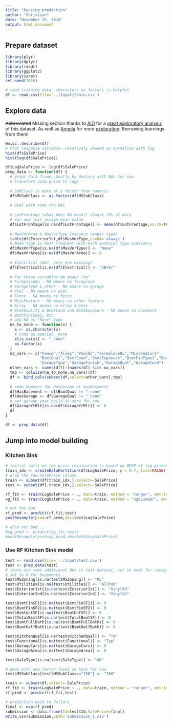 ```yaml
---
title: "housing-prediction"
author: "Christian"
date: "November 25, 2016"
output: html_document
---
```


## Prepare dataset
```r
library(plyr)
library(dplyr)
library(readr)
library(ggplot2)
library(caret)
set.seed(2016)
```

```r
# read training data, characters as factors is helpful
df <- read.csv(file='../input/train.csv')
```

## Explore data
~~Abbreviated~~ Missing section thanks to [AiO](https://www.kaggle.com/notaapple) for a [great exploratory analysis](https://www.kaggle.com/notaapple/house-prices-advanced-regression-techniques/detailed-exploratory-data-analysis-using-r/code) of this dataset. As well as [Angela](https://www.kaggle.com/xchmiao) for more [exploration](https://www.kaggle.com/xchmiao/house-prices-advanced-regression-techniques/detailed-data-exploration-in-python). 
Borrowing learnings from them!
```r
Hmisc::describe(df)
# Plot response variable--relatively skewed so normalize with log
hist(df$SalePrice)
hist(log(df$SalePrice))
```

```r
df$LogSalePrice <- log(df$SalePrice)
prep_data <- function(df) {
  # preps data frame, mostly by dealing with NAs for now
  # transform sale price to logs
  
  # SubClass is more of a factor than numeric
  df$MSSubClass <- as.factor(df$MSSubClass)
  
  # Deal with some the NAs
  
  # LotFrontage (what does NA mean?) almost 18% of data
  # for now just assign mean value
  df$LotFrontage[is.na(df$LotFrontage)] <- mean(df$LotFrontage,na.rm=TRUE)
  
  # MasVnrArea & MasVnrType (masonry veneer type)
  table(df$Exterior1st,df$MasVnrType,useNA='always')
  # None type is most frequent with each exterior type w/masonry
  df$MasVnrType[is.na(df$MasVnrType)] <- "None"
  df$MasVnrArea[is.na(df$MasVnrArea)] <- 0
  
  # Electrical (NA?, only one missing)
  df$Electrical[is.na(df$Electrical)] <- "SBrkr"
  
  # For these variables NA means "no"
  # FireplaceQu - NA means no fireplace
  # GarageType & other - NA means no garage
  # Pool - NA means no pool
  # Fence - NA means no fence
  # MiscFeature - NA means no other feature
  # Alley - NA means no alley access
  # BsmtQuality & BsmtCond and BsmtExposure - NA means no basement
  # BsmtFinType1, etc.
  # add NA as "None" type
  na_to_none <- function(x) {
    x <- as.character(x)
    # code as special _none
    x[is.na(x)] <- "_none"
    as.factor(x)
  }
  na_vars <- c("Fence","Alley","PoolQC","FireplaceQu","MiscFeature",
               "BsmtQual","BsmtCond","BsmtExposure","BsmtFinType1","BsmtFinType2",
               "GarageType","GarageFinish","GarageQual","GarageCond")
  other_vars <- names(df)[!(names(df) %in% na_vars)]
  tmp <- colwise(na_to_none,na_vars)(df)
  df <- bind_cols(subset(df,select=other_vars),tmp)
  
  # some dummies for HasGarage or HasBasement
  df$HasBasement <- df$BsmtQual != "_none"
  df$HasGarage <- df$GarageQual != "_none"
  # set garage year build to zero for now
  df$GarageYrBlt[is.na(df$GarageYrBlt)] <- 0
  df
}

df <- prep_data(df)

```


## Jump into model building

### Kitchen Sink

```r
# initial split on log price (evaluation is based on RMSE of log prices)
train_idx <- createDataPartition(df$LogSalePrice, p = 0.7, list=FALSE)
# drop the raw SalePrice column
train <- subset(df[train_idx,],select=-SalePrice)
test <- subset(df[-train_idx,],select=-SalePrice)

rf_fit <- train(LogSalePrice ~ ., data=train, method = "ranger", metric= "RMSE")
xg_fit <- train(LogSalePrice ~ ., data=train, method = "xgbLinear", metric= "RMSE")

# not too bad
rf_pred <- predict(rf_fit,test)
postResample(pred=rf_pred,obs=test$LogSalePrice)

# also not bad...
#xg_pred <- predict(xg_fit,test)
#postResample(pred=xg_pred,obs=test$LogSalePrice)
```

### Use RF Kitchen Sink model
```r
test <- read.csv(file='../input/test.csv')
test <- prep_data(test)
# there are some additional NAs in test dataset, set to mode for categorical
# set to 0 for basements...
test$MSZoning[is.na(test$MSZoning)] <- "RL"
test$Utilities[is.na(test$Utilities)] <- "AllPub"
test$Exterior1st[is.na(test$Exterior1st)] <- "VinylSd"
test$Exterior2nd[is.na(test$Exterior2nd)] <- "VinylSd"

test$BsmtFinSF1[is.na(test$BsmtFinSF1)] <- 0
test$BsmtFinSF2[is.na(test$BsmtFinSF2)] <- 0
test$BsmtUnfSF[is.na(test$BsmtUnfSF)] <- 0
test$TotalBsmtSF[is.na(test$TotalBsmtSF)] <- 0
test$BsmtFullBath[is.na(test$BsmtFullBath)] <- 0
test$BsmtHalfBath[is.na(test$BsmtHalfBath)] <- 0

test$KitchenQual[is.na(test$KitchenQual)] <- "TA"
test$Functional[is.na(test$Functional)] <- "Typ"
test$GarageCars[is.na(test$GarageCars)] <- 0
test$GarageArea[is.na(test$GarageArea)] <- 0

test$SaleType[is.na(test$SaleType)] <- "WD"

# deal with new factor level as hack for now
test$MSSubClass[test$MSSubClass=="150"] <- "160"

train <- subset(df,select=-SalePrice)
rf_fit <- train(LogSalePrice ~ ., data=train, method = "ranger", metric= "RMSE")
rf_pred <- predict(rf_fit,test)

# prediction back to dollars
final <- exp(rf_pred)
submission <- data.frame(Id=test$Id,SalePrice=final)
write_csv(submission,path='submission_1.csv')


```
